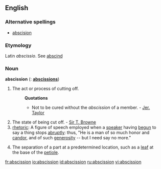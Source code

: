 ==English==

===Alternative spellings===
*[[abscision]]

===Etymology===
Latin ''abscissio''. See [[abscind]]

===Noun===
'''abscission'''  ({{plural}}: '''[[abscissions]]''')
# The act or process of cutting off.
#:'''Quotations'''
#:*Not to be cured without the ''abscission'' of a member. - [[w:Jeremy Taylor|Jer. Taylor]]
# The state of being cut off. - [[Sir T. Browne]]
# [[rhetoric]]: A figure of speech employed when a [[speaker]] having [[begun]] to say a thing stops [[abruptly]]: thus, "He is a man of so much honor and [[candor]], and of such [[generosity]] -- but I need say no more."
# {{botany}} The separation of a part at a predetermined location, such as a [[leaf]] at the base of the [[petiole]].

[[fr:abscission]]
[[io:abscission]]
[[id:abscission]]
[[ru:abscission]]
[[vi:abscission]]